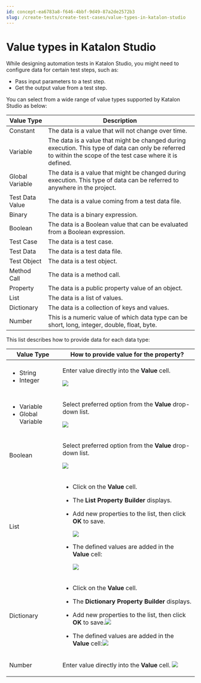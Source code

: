 ```yaml
---
id: concept-ea6783a8-f646-4bbf-9d49-87a2de2572b3
slug: /create-tests/create-test-cases/value-types-in-katalon-studio
---
```


# Value types in Katalon Studio

While designing automation tests in Katalon Studio, you might need to configure data for certain test steps, such as:

-   Pass input parameters to a test step.
-   Get the output value from a test step.

You can select from a wide range of value types supported by Katalon Studio as below:

<table><tr><th>Value Type</th><th>Description</th></tr><tbody><tr><td>Constant</td><td>The data is a value that will not change over time.</td></tr><tr><td>Variable</td><td>The data is a value that might be changed during execution. This type of data can only be referred to within the scope of the test case where it is defined.</td></tr><tr><td>Global Variable</td><td>The data is a value that might be changed during execution. This type of data can be referred to anywhere in the project.</td></tr><tr><td>Test Data Value</td><td>The data is a value coming from a test data file.</td></tr><tr><td>Binary</td><td>The data is a binary expression.</td></tr><tr><td>Boolean</td><td>The data is a Boolean value that can be evaluated from a Boolean expression.</td></tr><tr><td>Test Case</td><td>The data is a test case.</td></tr><tr><td>Test Data</td><td>The data is a test data file.</td></tr><tr><td>Test Object</td><td>The data is a test object.</td></tr><tr><td>Method Call</td><td>The data is a method call.</td></tr><tr><td>Property</td><td>The data is a public property value of an object.</td></tr><tr><td>List</td><td>The data is a list of values.</td></tr><tr><td>Dictionary</td><td>The data is a collection of keys and values.</td></tr><tr><td>Number</td><td>This is a numeric value of which data type can be short, long, integer, double, float, byte.</td></tr></tbody></table>

This list describes how to provide data for each data type:

<table><tr><th>Value Type</th><th>How to provide value for the property?</th></tr><tbody><tr><td><ul><li>String</li><li>Integer</li></ul></td><td><p>Enter value directly into the <strong>Value</strong> cell.</p><p><img src="/doc_images/Documents/Create_tests/Create_Test_Cases/Value_Types/image/type-string.png" width={150} /></p></td></tr><tr><td><ul><li>Variable</li><li>Global Variable</li></ul></td><td><p>Select preferred option from the <strong>Value</strong> drop-down list.</p><p><img src="/doc_images/Documents/Create_tests/Create_Test_Cases/Value_Types/image/ks-variable.png" width={400} /></p></td></tr><tr><td>Boolean</td><td><p>Select preferred option from the <strong>Value</strong> drop-down list.</p><p><img src="/doc_images/Documents/Create_tests/Create_Test_Cases/Value_Types/image/ks-boolean.png" width={200} /></p></td></tr><tr><td>List</td><td><ul><li>Click on the <strong>Value</strong> cell.</li><li><p>The <strong>List Property Builder</strong> displays.</p></li><li><p>Add new properties to the list, then click <strong>OK</strong> to save.</p><p><img src="/doc_images/Documents/Create_tests/Create_Test_Cases/Value_Types/image/new-properties.png" width={400} /></p></li><li><p>The defined values are added in the <strong>Value</strong> cell:</p><p><img src="/doc_images/Documents/Create_tests/Create_Test_Cases/Value_Types/image/ks-value.png" width={400} /></p></li></ul></td></tr><tr><td>Dictionary</td><td><ul><li>Click on the <strong>Value</strong> cell.</li><li><p>The <strong>Dictionary Property Builder</strong> displays.</p></li><li><p>Add new properties to the list, then click <strong>OK</strong> to save.<img src="/doc_images/Documents/Create_tests/Create_Test_Cases/Value_Types/image/ks-dictionary-builder.png" width={400} /></p></li><li>The defined values are added in the <strong>Value</strong> cell:<img src="/doc_images/Documents/Create_tests/Create_Test_Cases/Value_Types/image/ks-defined-dictionary.png" width={400} /></li></ul></td></tr><tr><td>Number</td><td><p>Enter value directly into the <strong>Value</strong> cell. <img src="/doc_images/Documents/Create_tests/Create_Test_Cases/Value_Types/image/type-number.png" width={150} /></p></td></tr></tbody></table>